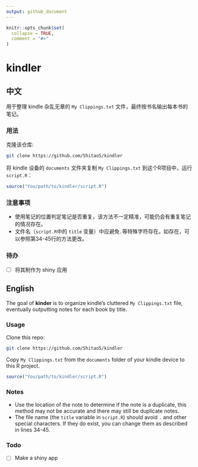 ```yaml
---
output: github_document
---
```


```r
knitr::opts_chunk$set(
  collapse = TRUE,
  comment = "#>"
)
```

# kindler

## 中文

用于整理 kindle 杂乱无章的 `My Clippings.txt` 文件，最终按书名输出每本书的笔记。

### 用法

克隆该仓库:

```bash
git clone https://github.com/Shitao5/kindler
```

将 kindle 设备的 `documents` 文件夹复制 `My Clippings.txt` 到这个R项目中，运行 `script.R`：

```r
source("You/path/to/kindler/script.R")
```

### 注意事项

- 使用笔记的位置判定笔记是否重复，该方法不一定精准，可能仍会有重复笔记的情况存在。
- 文件名（`script.R`中的 `title` 变量）中应避免`.`等特殊字符存在。如存在，可以参照第34-45行的方法更改。

### 待办

- [ ] 将其制作为 shiny 应用

## English

The goal of **kinder** is to organize kindle's cluttered `My Clippings.txt` file, eventually outputting notes for each book by title.

### Usage

Clone this repo:

```bash
git clone https://github.com/Shitao5/kindler
```

Copy `My Clippings.txt` from the `documents` folder of your kindle device to this R project.

```r
source("You/path/to/kindler/script.R")
```

### Notes

- Use the location of the note to determine if the note is a duplicate, this method may not be accurate and there may still be duplicate notes.
- The file name (the `title` variable in `script.R`) should avoid `.` and other special characters. If they do exist, you can change them as described in lines 34-45.

### Todo

- [ ] Make a shiny app